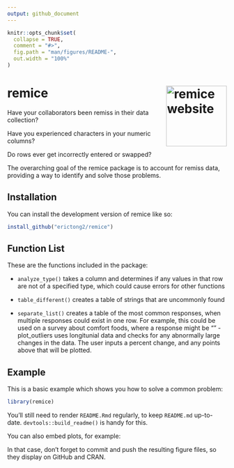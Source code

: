 ```yaml
---
output: github_document
---
```


<!-- README.md is generated from README.Rmd. Please edit that file -->

```r
knitr::opts_chunk$set(
  collapse = TRUE,
  comment = "#>",
  fig.path = "man/figures/README-",
  out.width = "100%"
)
```

# remice <a href="https://erictong2.github.io/remice"><img src="man/figures/logo.svg" align="right" height="139" alt="remice website" /></a>



Have your collaborators been remiss in their data collection? 

Have you experienced characters in your numeric columns? 

Do rows ever get incorrectly entered or swapped? 

The overarching goal of the remice package is to account for remiss data, providing a way to identify and solve those problems. 

## Installation

You can install the development version of remice like so:

```r
install_github("erictong2/remice")
```

## Function List
These are the functions included in the package: 

* `analyze_type()` takes a column and determines if any values in that row are not of a specified type, which could cause errors for other functions

* `table_different()` creates a table of strings that are uncommonly found

* `separate_list()` creates a table of the most common responses, when multiple responses could exist in one row. 
    For example, this could be used on a survey about comfort foods, where a response might be ""
    -plot_outliers uses longitunial data and checks for any abnormally large changes in the data. The user inputs a percent change, and any points above that will be plotted. 

## Example

This is a basic example which shows you how to solve a common problem:

```r
library(remice)


```

You'll still need to render `README.Rmd` regularly, to keep `README.md` up-to-date. `devtools::build_readme()` is handy for this.

You can also embed plots, for example:


In that case, don't forget to commit and push the resulting figure files, so they display on GitHub and CRAN.
